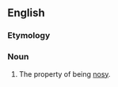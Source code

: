 ==English==

===Etymology===
{{suffix|en|nosy|ness}}

===Noun===
{{en-noun|-|es}}

# The property of being [[nosy]].